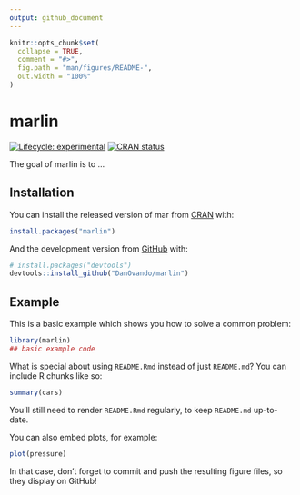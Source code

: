 ```yaml
---
output: github_document
---
```


<!-- README.md is generated from README.Rmd. Please edit that file -->

```r
knitr::opts_chunk$set(
  collapse = TRUE,
  comment = "#>",
  fig.path = "man/figures/README-",
  out.width = "100%"
)
```

# marlin

<!-- badges: start -->
[![Lifecycle: experimental](https://img.shields.io/badge/lifecycle-experimental-orange.svg)](https://www.tidyverse.org/lifecycle/#experimental)
[![CRAN status](https://www.r-pkg.org/badges/version/mar)](https://CRAN.R-project.org/package=mar)
<!-- badges: end -->

The goal of marlin is to ...

## Installation

You can install the released version of mar from [CRAN](https://CRAN.R-project.org) with:

``` r
install.packages("marlin")
```

And the development version from [GitHub](https://github.com/) with:

``` r
# install.packages("devtools")
devtools::install_github("DanOvando/marlin")
```
## Example

This is a basic example which shows you how to solve a common problem:

```r
library(marlin)
## basic example code
```

What is special about using `README.Rmd` instead of just `README.md`? You can include R chunks like so:

```r
summary(cars)
```

You'll still need to render `README.Rmd` regularly, to keep `README.md` up-to-date.

You can also embed plots, for example:

```r
plot(pressure)
```

In that case, don't forget to commit and push the resulting figure files, so they display on GitHub!
